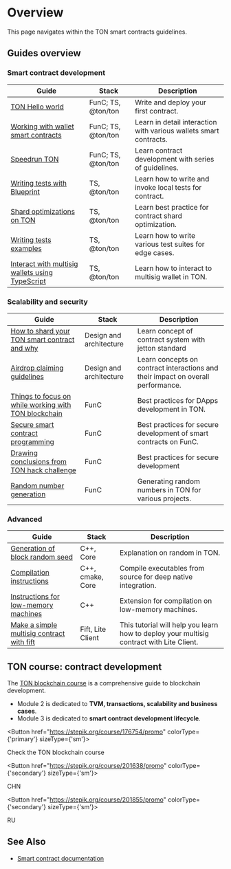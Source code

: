 
# Overview

This page navigates within the TON smart contracts guidelines. 

## Guides overview

### Smart contract development

| Guide                                                                                           | Stack                            | Description                                                       |
|-------------------------------------------------------------------------------------------------|----------------------------------|-------------------------------------------------------------------|
| [TON Hello world](https://helloworld.tonstudio.io/01-wallet/)                                         | FunC; TS, @ton/ton               | Write and deploy your first contract.                             |
| [Working with wallet smart contracts](/v3/guidelines/smart-contracts/howto/wallet/)             | FunC; TS, @ton/ton               | Learn in detail interaction with various wallets smart contracts. |
| [Speedrun TON](https://tonspeedrun.tapps.ninja/)                                                    | FunC; TS, @ton/ton               | Learn contract development with series of guidelines.             |
| [Writing tests with Blueprint](/v3/guidelines/smart-contracts/testing/overview/)                | TS, @ton/ton                     | Learn how to write and invoke local tests for contract.           |
| [Shard optimizations on TON](/v3/guidelines/smart-contracts/howto/shard-optimization/)          | TS, @ton/ton                     | Learn best practice for contract shard optimization.              |
| [Writing tests examples](/v3/guidelines/smart-contracts/testing/writing-test-examples/)         | TS, @ton/ton                     | Learn how to write various test suites for edge cases.            |
| [Interact with multisig wallets using TypeScript](/v3/guidelines/smart-contracts/howto/multisig-js) | TS, @ton/ton                     | Learn how to interact to multisig wallet in TON.                  |


### Scalability and security

| Guide                                                                                                                                                  | Stack                   | Description                                                                      |
|--------------------------------------------------------------------------------------------------------------------------------------------------------|-------------------------|----------------------------------------------------------------------------------|
| [How to shard your TON smart contract and why](https://blog.ton.org/how-to-shard-your-ton-smart-contract-and-why-studying-the-anatomy-of-tons-jettons) | Design and architecture | Learn concept of contract system with jetton standard                            |
| [Airdrop claiming guidelines](/v3/guidelines/smart-contracts/howto/airdrop-claim-best-practice/)                                                       | Design and architecture | Learn concepts on contract interactions and their impact on overall performance. |
| [Things to focus on while working with TON blockchain](/v3/guidelines/smart-contracts/security/things-to-focus/)                                       | FunC                    | Best practices for DApps development in TON.                                     |
| [Secure smart contract programming](/v3/guidelines/smart-contracts/security/secure-programming/)                                                       | FunC                    | Best practices for secure development of smart contracts on FunC.                |
| [Drawing conclusions from TON hack challenge](/v3/guidelines/smart-contracts/security/ton-hack-challenge-1/)                                           | FunC                    | Best practices for secure development                                            |
| [Random number generation](/v3/guidelines/smart-contracts/security/random-number-generation/)                                                          | FunC                    | Generating random numbers in TON for various projects.                           |


### Advanced 

| Guide                                                                                                                                                  | Stack                    | Description                                                                              |
|--------------------------------------------------------------------------------------------------------------------------------------------------------|--------------------------|------------------------------------------------------------------------------------------|
| [Generation of block random seed](/v3/guidelines/smart-contracts/security/random/)                                                                     | C++, Core               | Explanation on random in TON.                                                            |
| [Compilation instructions](/v3/guidelines/smart-contracts/howto/compile/compilation-instructions/)                                                     | C++, cmake, Core        | Compile executables from source for deep native integration.                             |
| [Instructions for low-memory machines](/v3/guidelines/smart-contracts/howto/compile/instructions-low-memory/)                                          | С++                     | Extension for compilation on low-memory machines.                                        |
| [Make a simple multisig contract with fift](/v3/guidelines/smart-contracts/howto/multisig/)                                                            | Fift, Lite Client       | This tutorial will help you learn how to deploy your multisig contract with Lite Client. |

## TON course: contract development

The [TON blockchain course](https://stepik.org/course/176754/) is a comprehensive guide to blockchain development.

- Module 2 is dedicated to __TVM, transactions, scalability and business cases__.
- Module 3 is dedicated to __smart contract development lifecycle__.


<Button href="https://stepik.org/course/176754/promo"
        colorType={'primary'} sizeType={'sm'}>

Check the TON blockchain course

</Button>


<Button href="https://stepik.org/course/201638/promo"
        colorType={'secondary'} sizeType={'sm'}>

CHN

</Button>


<Button href="https://stepik.org/course/201855/promo"
        colorType={'secondary'} sizeType={'sm'}>

RU

</Button>


## See Also
- [Smart contract documentation](/v3/documentation/smart-contracts/overview/)
